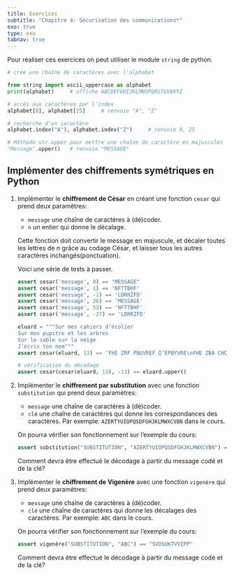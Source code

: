 ```yaml
---
title: Exercices
subtitle: "Chapitre 4: Sécurisation des communications*"
exo: true
type: exo
tabnav: true
---
```

Pour réaliser ces exercices on peut utiliser le module `string` de python.

```python
# crée une chaîne de caractères avec l'alphabet

from string import ascii_uppercase as alphabet
print(alphabet)     # affiche ABCDEFGHIJKLMNOPQRSTUVWXYZ

# accès aux caractères par l'index
alphabet[0], alphabet[25]     # renvoie "A", "Z"

# recherche d'un caractère
alphabet.index("A"), alphabet.index("Z")     # renvoie 0, 25

# Méthode str.upper pour mettre une chaîne de caractère en majuscules
"Message".upper()   # renvoie "MESSAGE"
```

## Implémenter des chiffrements symétriques en Python

1. Implémenter le **chiffrement de César** en créant une fonction `cesar` qui prend deux paramètres:

   - `message` une chaîne de caractères à (dé)coder.
   - `n` un entier qui donne le décalage.

   Cette fonction doit convertir le message en majuscule, et décaler toutes les lettres de $n$ grâce au codage César, et laisser tous les autres caractères inchangés(ponctuation).

   Voici une série de tests à passer.

   ```python
   assert cesar('message', 0) == "MESSAGE"
   assert cesar('message', 1) == 'NFTTBHF'
   assert cesar('message', -1) == 'LDRRZFD'
   assert cesar('message', 26) == 'MESSAGE'
   assert cesar('message', 53) == 'NFTTBHF'
   assert cesar('message', -27) == 'LDRRZFD'
   
   eluard = """Sur mes cahiers d’écolier
   Sur mon pupitre et les arbres
   Sur le sable sur la neige
   J’écris ton nom"""
   assert cesar(eluard, 13) == 'FHE ZRF PNUVREF Q’ÉPBYVRE\nFHE ZBA CHCVGER RG YRF NEOERF\nFHE YR FNOYR FHE YN ARVTR\nW’ÉPEVF GBA ABZ'
   
   # vérification du décodage
   assert cesar(cesar(eluard, 13), -13) == eluard.upper()
   ```
<!-- 
   ```python
   def cesar(message, n):
    m = message.upper()
    codage = ""
    for lettre in m:
        if lettre in alphabet:
            index = (alphabet.index(lettre) + n) % len(alphabet)
            codage += alphabet[index]
        else:
            codage += lettre
    return codage
    ``` -->
   
2. Implémenter le **chiffrement par substitution** avec une fonction `substitution` qui prend deux paramètres:

   - `message` une chaîne de caractères à (dé)coder.
   - `clé` une chaîne de caractères qui donne les correspondances des caractères. Par exemple: `AZERTYUIOPQSDFGHJKLMWXCVBN` dans le cours.

   On pourra vérifier son fonctionnement sur l'exemple du cours:
   
   ```python
   assert substitution("SUBSTITUTION", "AZERTYUIOPQSDFGHJKLMWXCVBN") == "LWZLMOMWMOGF"
   ```

   Comment devra être effectué le décodage à partir du message codé et de la clé?

3. Implémenter le **chiffrement de Vigenère** avec une fonction `vigenère` qui prend deux paramètres:

   - `message` une chaîne de caractères à (dé)coder.
   - `clé` une chaîne de caractères qui donne les décalages des caractères. Par exemple: `ABC` dans le cours.

   On pourra vérifier son fonctionnement sur l'exemple du cours:
   
   ```python
   assert vigenère("SUBSTITUTION", "ABC") == "SVDSUKTVVIPP"
   ```

   Comment devra être effectué le décodage à partir du message codé et de la clé?

   
